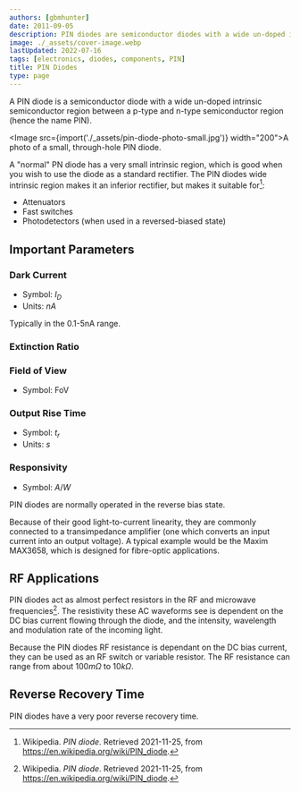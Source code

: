```yaml
---
authors: [gbmhunter]
date: 2011-09-05
description: PIN diodes are semiconductor diodes with a wide un-doped intrinsic region between the typical p-type an n-type regions.
image: ./_assets/cover-image.webp
lastUpdated: 2022-07-16
tags: [electronics, diodes, components, PIN]
title: PIN Diodes
type: page
---
```


A PIN diode is a semiconductor diode with a wide un-doped intrinsic semiconductor region between a p-type and n-type semiconductor region (hence the name PIN).

<Image src={import('./_assets/pin-diode-photo-small.jpg')} width="200">A photo of a small, through-hole PIN diode.</Image>

A "normal" PN diode has a very small intrinsic region, which is good when you wish to use the diode as a standard rectifier. The PIN diodes wide intrinsic region makes it an inferior rectifier, but makes it suitable for[^bib-wikip-pin-diode]:

* Attenuators
* Fast switches
* Photodetectors (when used in a reversed-biased state)

## Important Parameters

### Dark Current

* Symbol: $I_D$
* Units: $nA$

Typically in the 0.1-5nA range.

### Extinction Ratio

### Field of View

* Symbol: FoV

### Output Rise Time

* Symbol: $t_r$
* Units: $s$

### Responsivity
* Symbol: $A/W$

PIN diodes are normally operated in the reverse bias state.

Because of their good light-to-current linearity, they are commonly connected to a transimpedance amplifier (one which converts an input current into an output voltage). A typical example would be the Maxim MAX3658, which is designed for fibre-optic applications.

## RF Applications

PIN diodes act as almost perfect resistors in the RF and microwave frequencies[^bib-wikip-pin-diode]. The resistivity these AC waveforms see is dependent on the DC bias current flowing through the diode, and the intensity, wavelength and modulation rate of the incoming light.

Because the PIN diodes RF resistance is dependant on the DC bias current, they can be used as an RF switch or variable resistor. The RF resistance can range from about $100m\Omega$ to $10k\Omega$.

## Reverse Recovery Time

PIN diodes have a very poor reverse recovery time.

[^bib-wikip-pin-diode]:  Wikipedia. _PIN diode_. Retrieved 2021-11-25, from https://en.wikipedia.org/wiki/PIN_diode.
